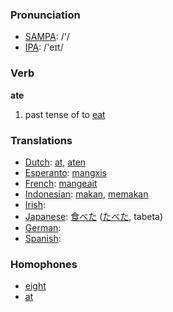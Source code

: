 === Pronunciation ===
*[[w:SAMPA|SAMPA]]: /'/
*[[w:IPA|IPA]]: /'eɪt/

=== Verb ===

'''ate'''

# past tense of to [[eat]]

===Translations===

*[[Dutch]]: [[at]], [[aten]]
*[[Esperanto]]: [[mangxis]]
*[[French]]: [[mangeait]]
*[[Indonesian]]: [[makan]], [[makan|memakan]]
*[[Irish]]: [[]]
*[[Japanese]]: [[食べた]] ([[たべた]], tabeta)
*[[German]]: [[]]
*[[Spanish]]: [[]]

===Homophones===
*[[eight]]
*[[at]]